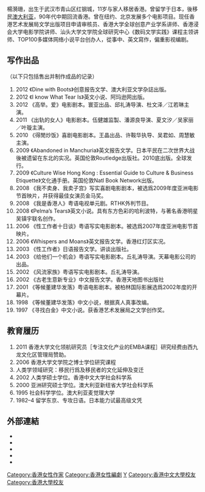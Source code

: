 {{blpunsourced|time=2014-10-23T07:55:16+00:00}}
{{copyedit|time=2014-10-23T07:55:16+00:00}}
{{藝人
|姓名 = 楊漪珊
|類型 = 編劇
|圖片 =<!--建議使用自由版權圖像-->
|圖片尺寸 =
|圖片簡介 =
|本名 = 陳漪珊
|羅馬拼音 = Yeung Yee-Shan
|英文名 = Elsa Chan
|暱稱 =
|其他藝名 =
|國籍 = 
|民族 =
|籍貫 =
|出生日期 = 7月1日
|出生地點 = {{CHN}}[[武汉市|武汉市]][[青山区_(武汉市)|青山区]][[红钢城|红钢城]]
|逝世日期 =
|逝世地點 =
|職業 =
|語言 =
|教育程度 = {{AUS}}[[麥覺理大學|麥覺理大學]]政治科學<br>{{AUS}}新紐省大學社會科學系 亞洲研究碩士<br>{{HK}}[[香港中文大學|中文大學]]社會科學系人類學碩士<br>{{HK}}[[香港大學|大學]]文學院博士
|宗教信仰 =
|配偶 =
|兒女 =
|父母 =
|音樂類型 =
|演奏樂器 =
|出道地點 = {{BHKG}}
|出道作 =
|出道日期 =
|代表作 =
|活躍年代 =
|著名角色 =
|唱片公司 =
|經紀公司 =
|簽名 =
|簽名大小 =
|簽名替代 =
|網站 =
|相關團體 =
|獎項 =
|IMDb = 1295604
|現任成員 =
|過往成員 =
|音樂專輯 =
|電影 =
|主持節目 =
|電視劇 =
|廣播劇 =
|舞台劇 =
|書籍 =
}}
楊漪珊{{BD||7月1日}}，出生于武汉市青山区红钢城，11岁与家人移居香港。曾留学于日本，後移民[[澳大利亚|澳大利亚]]，90年代中期回流香港。曾在纽约、北京发展多个电影项目。现任香港艺术发展局文学出版项目申请审核员、香港大学全球创意产业学系讲师、香港浸会大学电影学院讲师、汕头大学文学院全球研究中心《数码文学实践》课程主领讲师、TOP100多媒体网络小说平台创办人，從事中、英文寫作，偏重影视编剧。

== 写作出品 ==
（以下只包括售出并制作成品的记录）
# 2012		《Dine with Boots》创意报告文学、澳大利亚文学杂誌出版。
# 2012		《I know What Tear Is》英文小说、阿玛逊网出版。
# 2012		《高举。爱》电影剧本。寰亚出品、邱礼涛导演、杜文泽／江若琳主演。
# 2011		《出轨的女人》电影剧本。伍健雄监製、潘源良导演、夏文汐／吴家丽／叶璇主演。
# 2010		《得閒炒饭》喜剧电影剧本。王晶出品、许鞍华执导、吴君如、周慧敏主演。
# 2009		《Abandoned in Manchuria》英文报告文学。日本平民在二次世界大战後被遗留在东北的实况。英国伦敦Routledge出版社。2010底出版。全球发行。
# 2009		《Culture Wise Hong Kong : Essential Guide to Culture & Business Etiquette》文化通手册。英国伦敦Natl Book Network出版。
# 2008		《我不卖身、我卖子宫》写实喜剧电影剧本，被选爲2009年度亚洲电影节首映片，幷获得最佳女演员金马奖。
# 2008		《我是香港人》粤语电视单元剧。RTHK外判节目。
# 2008		《Pelma’s Tears》英文小说。具有东方色彩的哈利波特，与著名香港明星吴镇宇联名创作。
# 2006		《性工作者十日谈》粤语写实电影剧本。被选爲2007年度亚洲电影节首映片。
# 2006		《Whispers and Moans》英文报告文学。香港红灯区实况。
# 2003		《性工作者》日语报告文学。讲谈出版社。
# 2003		《给他们一个机会》粤语写实电影剧本。丘礼涛导演。天幕电影公司的出品。
# 2002		《风流家族》粤语写实电影剧本。丘礼涛导演。
# 2002		《古老生意新专业》中文报告文学。香港天地图书出版社
# 2001		《等候董建华发落》粤语电影剧本。被柏林国际影展选爲2002年度的开幕片。
# 1998		《等候董建华发落》中文小说，根据真人真事改编。 
# 1997		《寻找白金》中文小说。获香港艺术发展局之文学创作奖。

== 教育履历 ==
# 2011		香港大学文化领航研究员［专注文化产业的EMBA课程］研究经费由西九龙文化区管理局赞助。
# 2006		香港大学文学院之博士学位研究课程
# 人类学领域研究：移民行爲及移民者的文化延伸及变迁
# 2002		人类学硕士学位。香港中文大学社会科学系
# 2000		亚洲研究硕士学位。澳大利亚新纽省大学社会科学系
# 1995		社会科学学位。澳大利亚麦觉理大学
# 1982–4	留学东京、专攻日语。日本能力试最高级文凭

==外部連結==
* {{Sinaweibo|1962988427}}
* {{imdb name|1295604}}{{en}}
* {{hkmdb name|14077}}
* {{douban people}}
* {{Mtime people|1547421}}

[[Category:香港女性作家|Category:香港女性作家]]
[[Category:香港女性編劇|Category:香港女性編劇]]
[[Category:陳姓|Y]]
[[Category:香港中文大學校友|Category:香港中文大學校友]]
[[Category:香港大學校友|Category:香港大學校友]]
